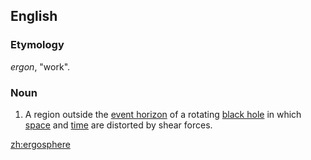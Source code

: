 ==English==

===Etymology===
{{Gk.}} ''ergon'', "work".

===Noun===
{{wikipedia}}
{{en-noun}}

#{{physics}} A region outside the [[event horizon]] of a rotating [[black hole]] in which [[space]] and [[time]] are distorted by shear forces.

[[zh:ergosphere]]